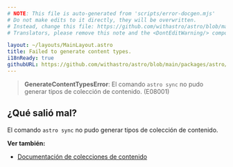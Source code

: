 ```yaml
---
# NOTE: This file is auto-generated from 'scripts/error-docgen.mjs'
# Do not make edits to it directly, they will be overwritten.
# Instead, change this file: https://github.com/withastro/astro/blob/main/packages/astro/src/core/errors/errors-data.ts
# Translators, please remove this note and the <DontEditWarning/> component.

layout: ~/layouts/MainLayout.astro
title: Failed to generate content types.
i18nReady: true
githubURL: https://github.com/withastro/astro/blob/main/packages/astro/src/core/errors/errors-data.ts
---
```


> **GenerateContentTypesError**: El comando `astro sync` no pudo generar tipos de colección de contenido. (E08001)

## ¿Qué salió mal?

El comando `astro sync` no pudo generar tipos de colección de contenido.

**Ver también:**

-  [Documentación de colecciones de contenido](/es/guides/content-collections/)

